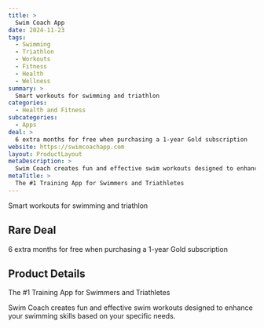 ```yaml
---
title: >
  Swim Coach App
date: 2024-11-23
tags:
  - Swimming
  - Triathlon
  - Workouts
  - Fitness
  - Health
  - Wellness
summary: >
  Smart workouts for swimming and triathlon
categories:
  - Health and Fitness
subcategories:
  - Apps
deal: >
  6 extra months for free when purchasing a 1-year Gold subscription
website: https://swimcoachapp.com
layout: ProductLayout
metaDescription: >
  Swim Coach creates fun and effective swim workouts designed to enhance your swimming skills based on your specific needs.
metaTitle: >
  The #1 Training App for Swimmers and Triathletes
---
```

Smart workouts for swimming and triathlon

## Rare Deal

6 extra months for free when purchasing a 1-year Gold subscription

## Product Details
The #1 Training App for Swimmers and Triathletes

Swim Coach creates fun and effective swim workouts designed to enhance your swimming skills based on your specific needs.
